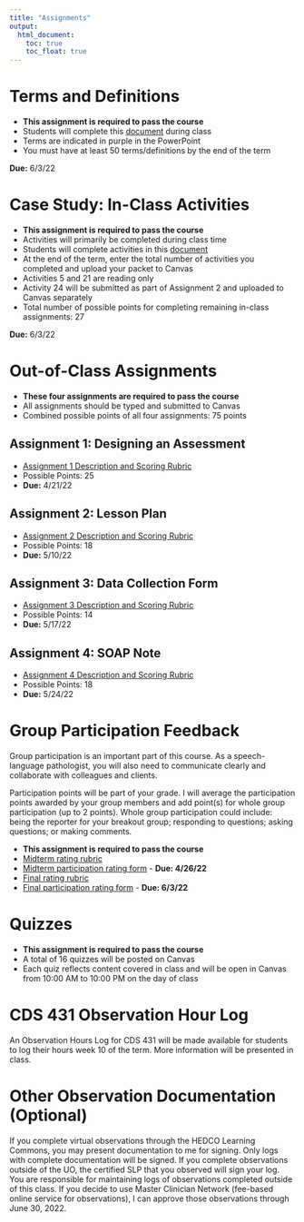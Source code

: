 ```yaml
---
title: "Assignments"
output:
  html_document:
    toc: true
    toc_float: true
---
```


# Terms and Definitions 

  * **This assignment is required to pass the course**
  * Students will complete this [document](handouts/Terms and Definitions Worksheet_blank.docx) during class
  * Terms are indicated in purple in the PowerPoint
  * You must have at least 50 terms/definitions by the end of the term

**Due:** 6/3/22 

# Case Study: In-Class Activities 

  * **This assignment is required to pass the course**
  * Activities will primarily be completed during class time
  * Students will complete activities in this [document](handouts/In-Class Activities 2022.docx)
  * At the end of the term, enter the total number of activities you completed and upload your packet to Canvas
  * Activities 5 and 21 are reading only 
  * Activity 24 will be submitted as part of Assignment 2 and uploaded to Canvas separately 
  * Total number of possible points for completing remaining in-class assignments: 27
  
 **Due:** 6/3/22
  
# Out-of-Class Assignments 

  * **These four assignments are required to pass the course**
  * All assignments should be typed and submitted to Canvas
  * Combined possible points of all four assignments: 75 points

## Assignment 1: Designing an Assessment 

  * [Assignment 1 Description and Scoring Rubric](assignments/Assignment 1.docx)
  * Possible Points: 25
  * **Due:** 4/21/22

## Assignment 2: Lesson Plan

  * [Assignment 2 Description and Scoring Rubric](assignments/Assignment 2.docx)
  * Possible Points: 18
  * **Due:** 5/10/22

## Assignment 3: Data Collection Form

  * [Assignment 3 Description and Scoring Rubric](assignments/Assignment 3.docx)
  * Possible Points: 14
  * **Due:** 5/17/22

## Assignment 4: SOAP Note

  * [Assignment 4 Description and Scoring Rubric](assignments/Assignment 4.docx)
  * Possible Points: 18
  * **Due:** 5/24/22
  
# Group Participation Feedback 

Group participation is an important part of this course.  As a speech-language pathologist, you will also need to communicate clearly and collaborate with colleagues and clients.  

Participation points will be part of your grade.  I will average the participation points awarded by your group members and add point(s) for whole group participation (up to 2 points). Whole group participation could include:  being the reporter for your breakout group; responding to questions; asking questions; or making comments.


  * **This assignment is required to pass the course**
  * [Midterm rating rubric](handouts/midterm group instructions.docx)
  * [Midterm participation rating form](handouts/Group Participation Feedback Midterm.docx) - **Due: 4/26/22**
  * [Final rating rubric](handouts/final group instructions.docx)
  * [Final participation rating form](handouts/Group Participation Feedback Final.docx) - **Due: 6/3/22**
  

# Quizzes 

  * **This assignment is required to pass the course**
  * A total of 16 quizzes will be posted on Canvas 
  * Each quiz reflects content covered in class and will be open in Canvas from 10:00 AM to 10:00 PM on the day of class

# CDS 431 Observation Hour Log

An Observation Hours Log for CDS 431 will be made available for students to log their hours week 10 of the term.  More information will be presented in class. 

# Other Observation Documentation (Optional)

If you complete virtual observations through the HEDCO Learning Commons, you may present documentation to me for signing. Only logs with complete documentation will be signed. If you complete observations outside of the UO, the certified SLP that you observed will sign your log. You are responsible for maintaining logs of observations completed outside of this class. If you decide to use Master Clinician Network (fee-based online service for observations), I can approve those observations through June 30, 2022.